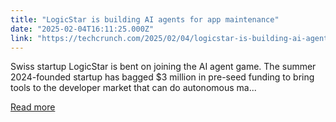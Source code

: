 ```yaml
---
title: "LogicStar is building AI agents for app maintenance"
date: "2025-02-04T16:11:25.000Z"
link: "https://techcrunch.com/2025/02/04/logicstar-is-building-ai-agents-for-app-maintenance/"
---
```


Swiss startup LogicStar is bent on joining the AI agent game. The summer 2024-founded startup has bagged $3 million in pre-seed funding to bring tools to the developer market that can do autonomous ma...

[Read more](https://techcrunch.com/2025/02/04/logicstar-is-building-ai-agents-for-app-maintenance/)
